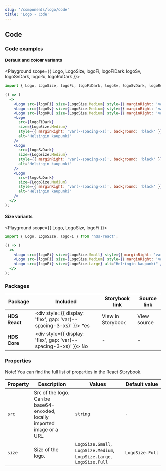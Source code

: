 ```yaml
---
slug: '/components/logo/code'
title: 'Logo - Code'
---
```




## Code

### Code examples

#### Default and colour variants

<Playground scope={{ Logo, LogoSize, logoFi, logoFiDark, logoSv, logoSvDark, logoRu, logoRuDark }}>

```jsx
import { Logo, LogoSize, logoFi, logoFiDark, logoSv, logoSvDark, logoRu, logoRuDark } from 'hds-react';

() => (
  <>
    <Logo src={logoFi} size={LogoSize.Medium} style={{ marginRight: 'var(--spacing-xs)' }} alt="Helsingin kaupunki" />
    <Logo src={logoSv} size={LogoSize.Medium} style={{ marginRight: 'var(--spacing-xs)' }} alt="Helsingin kaupunki" />
    <Logo src={logoRu} size={LogoSize.Medium} style={{ marginRight: 'var(--spacing-xs)' }} alt="Helsingin kaupunki" />
    <Logo
      src={logoFiDark}
      size={LogoSize.Medium}
      style={{ marginRight: 'var(--spacing-xs)', background: 'black' }}
      alt="Helsingin kaupunki"
    />
    <Logo
      src={logoSvDark}
      size={LogoSize.Medium}
      style={{ marginRight: 'var(--spacing-xs)', background: 'black' }}
      alt="Helsingin kaupunki"
    />
    <Logo
      src={logoRuDark}
      size={LogoSize.Medium}
      style={{ marginRight: 'var(--spacing-xs)', background: 'black' }}
      alt="Helsingin kaupunki"
    />
  </>
);
```

</Playground>

#### Size variants

<Playground scope={{ Logo, LogoSize, logoFi }}>

```jsx
import { Logo, LogoSize, logoFi } from 'hds-react';

() => (
  <>
    <Logo src={logoFi} size={LogoSize.Small} style={{ marginRight: 'var(--spacing-xs)' }} alt="Helsingin kaupunki" />
    <Logo src={logoFi} size={LogoSize.Medium} style={{ marginRight: 'var(--spacing-xs)' }} alt="Helsingin kaupunki" />
    <Logo src={logoFi} size={LogoSize.Large} alt="Helsingin kaupunki" />
  </>
);
```

</Playground>

### Packages

| Package       | Included                                                                                        | Storybook link                                                                                                                              | Source link                                                                                                                                                                                                       |
| ------------- | ----------------------------------------------------------------------------------------------- | ------------------------------------------------------------------------------------------------------------------------------------------- | ----------------------------------------------------------------------------------------------------------------------------------------------------------------------------------------------------------------- |
| **HDS React** | <div style={{ display: 'flex', gap: 'var(--spacing-3-xs)' }}><IconCheckCircleFill /> Yes </div> | <Link openInNewTab openInNewTabAriaLabel="Opens in a new tab" href="/storybook/react/?path=/story/components-logo">View in Storybook</Link> | <ExternalLink openInNewTab openInNewTabAriaLabel="Opens in a new tab" href="https://github.com/City-of-Helsinki/helsinki-design-system/tree/master/packages/react/src/components/logo">View source</ExternalLink> |
| **HDS Core**  | <div style={{ display: 'flex', gap: 'var(--spacing-3-xs)' }}><IconCrossCircle /> No </div>      | -                                                                                                                                           | -                                                                                                                                                                                                                 |

### Properties

Note! You can find the full list of properties in the <Link openInNewTab openInNewTabAriaLabel="Opens in a new tab" href="/storybook/react/?path=/story/components-logo">React Storybook.</Link>

| Property | Description                                                              | Values                                                                 | Default value   |
| -------- | ------------------------------------------------------------------------ | ---------------------------------------------------------------------- | --------------- |
| `src`    | Src of the logo. Can be base64-encoded, locally imported image or a URL. | `string`                                                               | `-`             |
| `size`   | Size of the logo.                                                        | `LogoSize.Small`, `LogoSize.Medium`, `LogoSize.Large`, `LogoSize.Full` | `LogoSize.Full` |

<NativeElementPropsInfo nodeName="img" />
